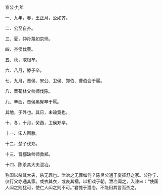 

宣公·九年

一、九年，春，王正月，公如齐。

二、公至自齐。

三、夏，仲孙蔑如京师。

四、齐侯伐莱。

五、秋，取根牟。

六、八月，滕子卒。

七、九月，晋侯、宋公、卫侯、郑伯、曹伯会于扈。

八、晋荀林父帅师伐陈。

九、辛酉，晋侯黑臀卒于扈。

其地，于外也。其日，未踰竟也。

十、冬，十月，癸酉，卫侯郑卒。

十一、宋人围滕。

十二、楚子伐郑。

十三、晋郄缺帅师救郑。

十四、陈杀其大夫泄冶。

称国以杀其大夫，杀无罪也。泄冶之无罪如何？陈灵公通于夏征舒之家。公孙宁、仪行父亦通其家。或衣其衣，或衷其襦，以相戏于朝。泄冶闻之，入谏曰：“使国人闻之则犹可，使仁人闻之则不可。”君愧于泄冶，不能用其言而杀之。

